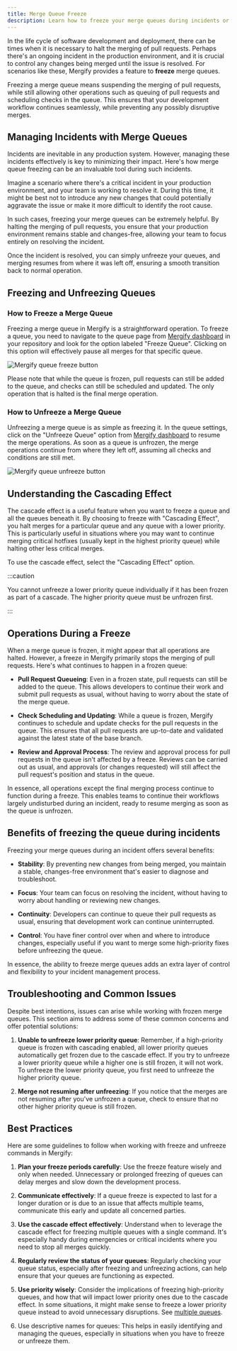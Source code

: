 ```yaml
---
title: Merge Queue Freeze
description: Learn how to freeze your merge queues during incidents or planned events.
---
```



In the life cycle of software development and deployment, there can be times
when it is necessary to halt the merging of pull requests. Perhaps there's an
ongoing incident in the production environment, and it is crucial to control
any changes being merged until the issue is resolved. For scenarios like these,
Mergify provides a feature to **freeze** merge queues.

Freezing a merge queue means suspending the merging of pull requests, while
still allowing other operations such as queuing of pull requests and scheduling
checks in the queue. This ensures that your development workflow continues
seamlessly, while preventing any possibly disruptive merges.

## Managing Incidents with Merge Queues

Incidents are inevitable in any production system. However, managing these
incidents effectively is key to minimizing their impact. Here's how merge queue
freezing can be an invaluable tool during such incidents.

Imagine a scenario where there's a critical incident in your production
environment, and your team is working to resolve it. During this time, it might
be best not to introduce any new changes that could potentially aggravate the
issue or make it more difficult to identify the root cause.

In such cases, freezing your merge queues can be extremely helpful. By halting
the merging of pull requests, you ensure that your production environment
remains stable and changes-free, allowing your team to focus entirely on
resolving the incident.

Once the incident is resolved, you can simply unfreeze your queues, and merging
resumes from where it was left off, ensuring a smooth transition back to normal
operation.

## Freezing and Unfreezing Queues

### How to Freeze a Merge Queue

Freezing a merge queue in Mergify is a straightforward operation. To freeze a
queue, you need to navigate to the queue page from [Mergify
dashboard](https://dashboard.mergify.com) in your repository and look for the
option labeled "Freeze Queue". Clicking on this option will effectively pause
all merges for that specific queue.

<Image src={freezeButtonScreenshot} alt="Mergify queue freeze button" />

Please note that while the queue is frozen, pull requests can still be added to
the queue, and checks can still be scheduled and updated. The only operation
that is halted is the final merge operation.

### How to Unfreeze a Merge Queue

Unfreezing a merge queue is as simple as freezing it. In the queue settings,
click on the "Unfreeze Queue" option from [Mergify
dashboard](https://dashboard.mergify.com) to resume the merge operations. As
soon as a queue is unfrozen, the merge operations continue from where they left
off, assuming all checks and conditions are still met.

<Image src={unfreezeButtonScreenshot} alt="Mergify queue unfreeze button" />

## Understanding the Cascading Effect

The cascade effect is a useful feature when you want to freeze a queue and all
the queues beneath it. By choosing to freeze with "Cascading Effect", you halt
merges for a particular queue and any queue with a lower priority. This is
particularly useful in situations where you may want to continue merging
critical hotfixes (usually kept in the highest priority queue) while halting
other less critical merges.

To use the cascade effect, select the "Cascading Effect" option.

:::caution

  You cannot unfreeze a lower priority queue individually if it has been frozen
  as part of a cascade. The higher priority queue must be unfrozen first.

:::

## Operations During a Freeze

When a merge queue is frozen, it might appear that all operations are halted.
However, a freeze in Mergify primarily stops the merging of pull requests.
Here's what continues to happen in a frozen queue:

- **Pull Request Queueing**: Even in a frozen state, pull requests can still be
  added to the queue. This allows developers to continue their work and submit
  pull requests as usual, without having to worry about the state of the merge
  queue.

- **Check Scheduling and Updating**: While a queue is frozen, Mergify continues
  to schedule and update checks for the pull requests in the queue. This
  ensures that all pull requests are up-to-date and validated against the
  latest state of the base branch.

- **Review and Approval Process**: The review and approval process for pull
  requests in the queue isn't affected by a freeze. Reviews can be carried out
  as usual, and approvals (or changes requested) will still affect the pull
  request's position and status in the queue.

In essence, all operations except the final merging process continue to
function during a freeze. This enables teams to continue their workflows
largely undisturbed during an incident, ready to resume merging as soon as the
queue is unfrozen.

## Benefits of freezing the queue during incidents

Freezing your merge queues during an incident offers several benefits:

- **Stability**: By preventing new changes from being merged, you maintain a
  stable, changes-free environment that's easier to diagnose and troubleshoot.

- **Focus**: Your team can focus on resolving the incident, without having to
  worry about handling or reviewing new changes.

- **Continuity**: Developers can continue to queue their pull requests as
  usual, ensuring that development work can continue uninterrupted.

- **Control**: You have finer control over when and where to introduce changes,
  especially useful if you want to merge some high-priority fixes before
  unfreezing the queue.

In essence, the ability to freeze merge queues adds an extra layer of control
and flexibility to your incident management process.

## Troubleshooting and Common Issues

Despite best intentions, issues can arise while working with frozen merge
queues. This section aims to address some of these common concerns and offer
potential solutions:

1. **Unable to unfreeze lower priority queue**: Remember, if a high-priority
   queue is frozen with cascading enabled, all lower priority queues
   automatically get frozen due to the cascade effect. If you try to unfreeze a
   lower priority queue while a higher one is still frozen, it will not work.
   To unfreeze the lower priority queue, you first need to unfreeze the higher
   priority queue.

2. **Merge not resuming after unfreezing**: If you notice that the merges are
   not resuming after you've unfrozen a queue, check to ensure that no other
   higher priority queue is still frozen.

## Best Practices

Here are some guidelines to follow when working with freeze and unfreeze
commands in Mergify:

1. **Plan your freeze periods carefully**: Use the freeze feature wisely and
   only when needed. Unnecessary or prolonged freezing of queues can delay
   merges and slow down the development process.

2. **Communicate effectively**: If a queue freeze is expected to last for a
   longer duration or is due to an issue that affects multiple teams,
   communicate this early and update all concerned parties.

3. **Use the cascade effect effectively**: Understand when to leverage the
   cascade effect for freezing multiple queues with a single command. It's
   especially handy during emergencies or critical incidents where you need to
   stop all merges quickly.

4. **Regularly review the status of your queues**: Regularly checking your
   queue status, especially after freezing and unfreezing actions, can help
   ensure that your queues are functioning as expected.

5. **Use priority wisely**: Consider the implications of freezing high-priority
   queues, and how that will impact lower priority ones due to the cascade
   effect. In some situations, it might make sense to freeze a lower priority
   queue instead to avoid unnecessary disruptions. See [multiple
   queues](/merge-queue/multi).

6. Use descriptive names for queues: This helps in easily identifying and
   managing the queues, especially in situations when you have to freeze or
   unfreeze them.
